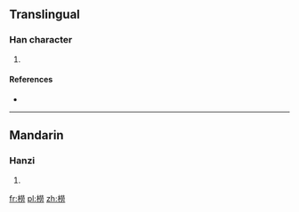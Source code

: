 ==Translingual==

===Han character===
{{Han char|rn=75|rad=木|as=12|sn=16|four=49927|canj=DFFS}}

# {{defn|Han|sort=木12}}

====References====
* {{Han ref|kx=0555.190|dkj=15603|hdz=21296.040|uh=6A6F|ud=27247|bh=E9D4|bd=59860}}

----

==Mandarin==

===Hanzi===
{{cmn-hanzi|pin=[[lào]] ([[lao4]])|wg=lao<sup>4</sup>}}

# {{defn|lang=cmn|sort=木12}}

[[fr:橯]]
[[pl:橯]]
[[zh:橯]]